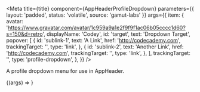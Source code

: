 
<Meta
  title={title}
  component={AppHeaderProfileDropdown}
  parameters={{ layout: 'padded', status: 'volatile', source: 'gamut-labs' }}
  args={{
    item: {
      avatar:
        'https://www.gravatar.com/avatar/1c959a9a1e2f9f9f1ac06b05cccc1d60?s=150&d=retro',
      displayName: 'Codey',
      id: 'target',
      text: 'Dropdown Target',
      popover: [
        {
          id: 'sublink-1',
          text: 'A Link',
          href: 'http://codecademy.com',
          trackingTarget: '',
          type: 'link',
        },
        {
          id: 'sublink-2',
          text: 'Another Link',
          href: 'http://codecademy.com',
          trackingTarget: '',
          type: 'link',
        },
      ],
      trackingTarget: '',
      type: 'profile-dropdown',
    },
  }}
/>

A profile dropdown menu for use in AppHeader.

<Canvas>
  <Story name="AppHeaderProfileDropdown">
    {(args) => <AppHeaderProfileDropdown {...args} />}
  </Story>
</Canvas>

<Props story="AppHeaderProfileDropdown" />
